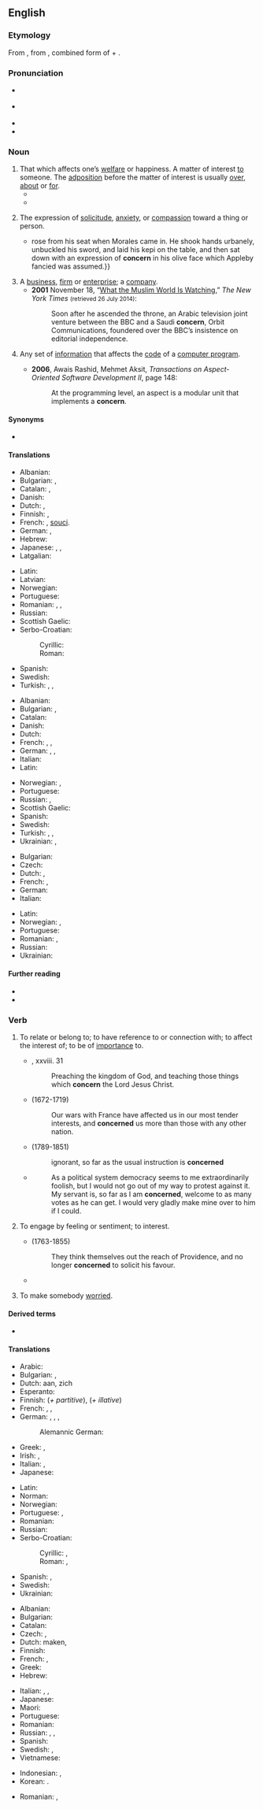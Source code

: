 ==English==
{{wikipedia|dab=concern}}

===Etymology===
From {{etyl|frm|en}} {{m|frm|concerner}}, from {{etyl|ML.|en}} {{m|la|concernō||I distinguish, have respect to}}, combined form of {{m|la|con-}} + {{m|la|cernō||distinguish}}.

===Pronunciation===
* {{a|GA}} {{IPA|/kənˈsɝn/|lang=en}}
* {{a|RP}} {{IPA|/kənˈsɜːn/|lang=en}}
* {{audio|en-us-concern.ogg|Audio (US)|lang=en}}
* {{hyphenation|con|cern|lang=en}}

===Noun===
{{en-noun|~}}

# That which affects one’s [[welfare]] or happiness. A matter of interest [[to]] someone. The [[adposition]] before the matter of interest is usually [[over]], [[about]] or [[for]].
#* {{quote-book|year=1898|author={{w|Winston Churchill (novelist)|Winston Churchill}}
|title={{w|The Celebrity}}|chapter=2
|passage=We drove back to the office with some '''concern''' on my part at the prospect of so large a case. Sunning himself on the board steps, I saw for the first time Mr. Farquhar Fenelon Cooke. He was dressed out in broad gaiters and bright tweeds, like an English tourist, and his face might have belonged to Dagon, idol of the Philistines.}}
#* {{quote-journal|date=April 10, 2011|author=Alistair Magowan|work=BBC Sport
|title=[http://news.bbc.co.uk/sport2/hi/football/eng_prem/9446263.stm Aston Villa 1-0 Newcastle]
|passage=Although the encounter was bathed in sunshine, the match failed to reach boiling point but that will be of little '''concern''' to Gerard Houllier’s team, who took a huge step forward before they face crucial matches against their relegation rivals.}}
#: {{ux|en|Mark’s health was of great '''concern''' to Connie.}}
#: {{ux|en|Most people in Australia have no '''concern''' for the recent events in London.}}
#: {{ux|en|Judy's eyes filled with '''concern''' as she listened to the news report.}}
# The expression of [[solicitude]], [[anxiety]], or [[compassion]] toward a thing or person.
#* {{quote-book|year=1907|author=[[w:Harold Edward Bindloss|Harold Bindloss]]
|title=The Dust of Conflict|chapter=22|url=http://openlibrary.org/works/OL4429277W
|passage=Appleby {{...}} rose from his seat when Morales came in. He shook hands urbanely, unbuckled his sword, and laid his kepi on the table, and then sat down with an expression of '''concern''' in his olive face which Appleby fancied was assumed.}}
# A [[business]], [[firm]] or [[enterprise]]; a [[company]].
#* '''2001''' November 18, “[http://www.nytimes.com/2001/11/18/magazine/18ALJAZEERA.html?pagewanted=all What the Muslim World Is Watching],” ''The New York Times'' <small>(retrieved 26 July 2014)</small>:
#*: Soon after he ascended the throne, an Arabic television joint venture between the BBC and a Saudi '''concern''', Orbit Communications, foundered over the BBC’s insistence on editorial independence.
#: {{ux|en|The employees’ attitude is really hurting the '''concern'''.}}
# {{lb|en|programming}} Any set of [[information]] that affects the [[code]] of a [[computer program]].
#* '''2006''', Awais Rashid, Mehmet Aksit, ''Transactions on Aspect-Oriented Software Development II'', page 148:
#*: At the programming level, an aspect is a modular unit that implements a '''concern'''.

====Synonyms====
* {{sense|that which affects one’s welfare or happiness}} {{l|en|interest}}

====Translations====
{{trans-top|that which affects one’s welfare or happiness}}
* Albanian: {{t+|sq|shqetësim|m}}
* Bulgarian: {{t+|bg|грижа|f}}, {{t+|bg|загриженост|f}}
* Catalan: {{t+|ca|preocupació|f}}, {{t|ca|consternació|f}}
* Danish: {{t|da|Bekymring}}
* Dutch: {{t+|nl|zorg}}, {{t+|nl|belangstelling|f}}
* Finnish: {{t+|fi|huoli}}, {{t+|fi|asia}}
* French: {{t+|fr|inquiétude}}, [[souci]].
* German: {{t+|de|Sorge|f}}, {{t+|de|Anliegen|n}}
* Hebrew: {{t|he|דאגה|f|tr=d'aga}}
* Japanese: {{t|ja|注意事項|tr=[[ちゅういじこう]], chūi jikō}}, {{t|ja|題目|tr=[[だいもく]], daimoku}}, {{t|ja|心配事|tr=[[しんぱいごと]], shinpai-goto}}
* Latgalian: {{t|ltg|klopati}}
{{trans-mid}}
* Latin: {{t+|la|fabula}}
* Latvian: {{t|lv|raizes}}
* Norwegian: {{t|no|bekymring|c}}
* Portuguese: {{t+|pt|preocupação|f}}
* Romanian: {{t+|ro|preocupare|f}}, {{t+|ro|îngrijorare|f}}, {{t+|ro|frământare|f}}
* Russian: {{t+|ru|забо́та|f}}
* Scottish Gaelic: {{t|gd|suim|f}}
* Serbo-Croatian:
*: Cyrillic: {{t|sh|бри̏га|f}}
*: Roman: {{t+|sh|brȉga|f}}
* Spanish: {{t+|es|preocupación|f}}
* Swedish: {{t-check|sv|angelägenhet|c}}
* Turkish: {{t+|tr|cesaretsizlik}}, {{t+|tr|önyargı}}, {{t+|tr|şaşkınlık}}
{{trans-bottom}}

{{trans-top|The expression of solicitude, anxiety, or compassion toward a thing or person}}
* Albanian: {{t+|sq|shqetësim|m}}
* Bulgarian: {{t+|bg|загриженост|f}}, {{t+|bg|интерес|m}}
* Catalan: {{t+|ca|preocupació|f}}
* Danish: {{t|da|bekymring|c}}
* Dutch: {{t+|nl|zorg}}
* French: {{t+|fr|soin}}, {{t+|fr|souci}}, {{t+|fr|préoccupation}}
* German: {{t+|de|Betroffenheit|f}}, {{t+|de|Sorge|f}}, {{t+|de|Besorgnis|f}}
* Italian: {{t+|it|preoccupazione}}
* Latin: {{t+|la|fabula}}
{{trans-mid}}
* Norwegian: {{t|no|bekymring|c}}, {{t+|no|uro|c}}
* Portuguese: {{t+|pt|preocupação|f}}
* Russian: {{t+|ru|беспоко́йство|n}}, {{t+|ru|забо́та|f}}
* Scottish Gaelic: {{t|gd|suim|f}}
* Spanish: {{t+|es|preocupación|f}}
* Swedish: {{t+|sv|oro|c}}
* Turkish: {{t+|tr|kaygı}}, {{t+|tr|endişe}}, {{t+|tr|özen}}
* Ukrainian: {{t|uk|занепоко́єння}}, {{t|uk|турбо́та}}
{{trans-bottom}}

{{trans-top|business, firm or enterprise; a company}}
* Bulgarian: {{t+|bg|концерн|m}}
* Czech: {{t+|cs|podnik|m}}
* Dutch: {{t+|nl|onderneming|f}}, {{t+|nl|zaak|f}}
* French: {{t+|fr|importance}}, {{t+|fr|intérêt}}
* German: {{t+|de|Konzern|m}}
* Italian: {{t+|it|impresa|f}}
{{trans-mid}}
* Latin: {{t+|la|fabula}}
* Norwegian: {{t|no|konsern|n}}, {{t|no|selskap|n}}
* Portuguese: {{t+|pt|negócio|m}}
* Romanian: {{t+|ro|concern|n}}, {{t+|ro|întreprindere|f}}
* Russian: {{t+|ru|конце́рн|m}}
* Ukrainian: {{t|uk|конце́рн}}
{{trans-bottom}}

====Further reading====
* {{R:Webster 1913}}
* {{R:Century 1911}}

===Verb===
{{en-verb}}

# {{lb|en|transitive}} To relate or belong to; to have reference to or connection with; to affect the interest of; to be of [[importance]] to.
#* {{rfdate}} {{w|Bible}}, {{w|Acts of the Apostles|Acts}} xxviii. 31
#*: Preaching the kingdom of God, and teaching those things which '''concern''' the Lord Jesus Christ.
#* {{rfdate}} {{w|Joseph Addison}} (1672-1719)
#*: Our wars with France have affected us in our most tender interests, and '''concerned''' us more than those with any other nation.
#* {{rfdate}} {{w|James Fenimore Cooper}} (1789-1851)
#*: ignorant, so far as the usual instruction is '''concerned'''
#* {{RQ:Brmnghm Gsmr|I|01}}
#*: As a political system democracy seems to me extraordinarily foolish, but I would not go out of my way to protest against it. My servant is, so far as I am '''concerned''', welcome to as many votes as he can get. I would very gladly make mine over to him if I could.
# {{lb|en|transitive}} To engage by feeling or sentiment; to interest.
#: {{ux|en|A good prince '''concerns''' himself in the happiness of his subjects.}}
#* {{rfdate}} {{w|Samuel Rogers}} (1763-1855)
#*: They think themselves out the reach of Providence, and no longer '''concerned''' to solicit his favour.
#* {{quote-book|year=1935|author=[https://www.goodreads.com/author/show/288354.George_Goodchild George Goodchild]
|title=Death on the Centre Court|chapter=3
|passage=It had been his intention to go to Wimbledon, but as he himself said: “Why be blooming well frizzled when you can hear all the results over the wireless. And results are all that '''concern''' me.{{nb...}}”}}
# {{lb|en|transitive}} To make somebody [[worried]].
#: {{ux|en|I’m '''concerned''' that she’s becoming an alcoholic.}}

====Derived terms====
* {{l|en|concernable}}

====Translations====
{{trans-top|to be of importance to}}
* Arabic: {{t|ar|خَصَّ}}
* Bulgarian: {{t+|bg|засягам}}, {{t|bg|отнасям се до}}
* Dutch: {{t+|nl|belang}} {{t+|nl|hechten}} aan, zich {{t+|nl|inlaten}}
* Esperanto: {{t|eo|koncerni}}
* Finnish: {{t+|fi|koskea}} (''+ partitive''), {{t+|fi|liittyä}} (''+ illative'')
* French: {{t+|fr|concerner}}, {{t|fr|interesser}}, {{t+|fr|toucher}}
* German: {{t+|de|angehen}}, {{t|de|anbetreffen}}, {{t|de|anbelangen}}, {{t+|de|anlangen}}
*: Alemannic German: {{t|gsw|aagaa}}
* Greek: {{t+|el|αφορώ}}, {{t+|el|πρόκειται}}
* Irish: {{t|ga|bain do}}, {{t|ga|bain le}}
* Italian: {{t+|it|interessare}}, {{t+|it|concernere}}
* Japanese: {{t|ja|[[関係]]する|tr=かんけいする, kankei suru}}
{{trans-mid}}
* Latin: {{t|la|attingō}}
* Norman: {{t|nrf|concèrner}}
* Norwegian: {{t+|no|angå}}
* Portuguese: {{t+|pt|concernir}}, {{t|pt|ter a ver com}}
* Romanian: {{t+|ro|preocupa}}
* Russian: {{t+|ru|каса́ться}}
* Serbo-Croatian:
*: Cyrillic: {{t|sh|до̀таћи|pf}}, {{t|sh|до̀тицати|impf}}
*: Roman: {{t+|sh|dòtaći|pf}}, {{t+|sh|dòticati|impf}}
* Spanish: {{t|es|referirse a}}, {{t+|es|atañer}}
* Swedish: {{t+|sv|angå}}
* Ukrainian: {{t|uk|стосува́тись}}
{{trans-bottom}}

{{trans-top|to make somebody worried}}
* Albanian: {{t+|sq|shqetësoj}}
* Bulgarian: {{t+|bg|обезпокоявам}}
* Catalan: {{t+|ca|preocupar}}
* Czech: {{t|cs|trápit}}, {{t|cs|znepokojovat}}
* Dutch: {{t+|nl|ongerust}} maken, {{t+|nl|verontrusten}}
* Finnish: {{t|fi|huolestuttaa}}
* French: {{t+|fr|inquiéter}}, {{t+|fr|préoccuper}}
* Greek: {{t+|el|ανησυχώ}}
* Hebrew: {{t|he|הדאיג|tr=hid'íg}}
{{trans-mid}}
* Italian: {{t+|it|preoccupare}}, {{t+|it|turbare}}, {{t|it|inquietare}}
* Japanese: {{t|ja|[[心配]]させる|tr=しんぱいさせる, shinpai saseru}}
* Maori: {{t|mi|utiuti}}
* Portuguese: {{t+|pt|preocupar}}
* Romanian: {{t+|ro|îngrijora}}
* Russian: {{t+|ru|беспоко́ить|n}}, {{t+|ru|волнова́ть}}, {{t+|ru|занима́ть}} {{qualifier|to interest, to preoccupy}}
* Spanish: {{t+|es|preocupar}}
* Swedish: {{t+|sv|bekymra}}, {{t+|sv|oroa}}
* Vietnamese: {{t|vi|làm cho lo ngại}}
{{trans-bottom}}

{{checktrans-top}}
* Indonesian: {{t-check|id|per[[hati]]an}}, {{t-check|id|ke[[cemas]]an}}
* Korean: {{t-check|ko|[[에]] [[관계가]] [[있다]]}}.
{{trans-mid}}
* Romanian: {{t-check|ro|preocupa}}, {{t-check|ro|ingrijora}}
{{trans-bottom}}
